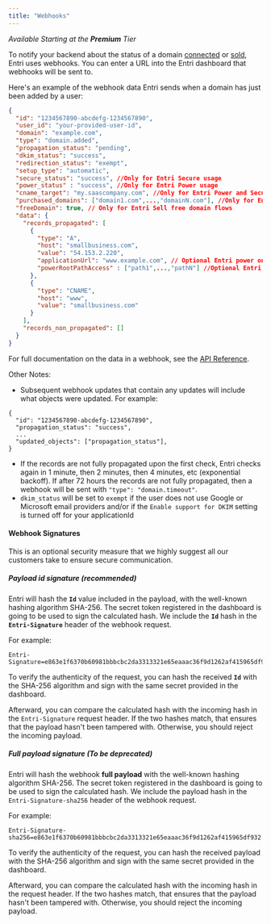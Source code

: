 ```yaml
---
title: "Webhooks"
---
```


_Available Starting at the **Premium** Tier_

To notify your backend about the status of a domain [connected](/docs/install) or [sold](/docs/domain-purchasing), Entri uses webhooks. You can enter a URL into the Entri dashboard that webhooks will be sent to.

Here's an example of the webhook data Entri sends when a domain has just been added by a user:

```JSON JSON
{
  "id": "1234567890-abcdefg-1234567890",
  "user_id": "your-provided-user-id",
  "domain": "example.com",
  "type": "domain.added",
  "propagation_status": "pending",
  "dkim_status": "success",
  "redirection_status": "exempt",
  "setup_type": "automatic",
  "secure_status": "success", //Only for Entri Secure usage
  "power_status" : "success", //Only for Entri Power usage
  "cname_target": "my.saascompany.com", //Only for Entri Power and Secure usage
  "purchased_domains": ["domain1.com",...,"domainN.com"], //Only for Entri Sell usage
  "freeDomain": true, // Only for Entri Sell free domain flows
  "data": {
    "records_propagated": [
      {
        "type": "A",
        "host": "smallbusiness.com",
        "value": "54.153.2.220",
        "applicationUrl": "www.example.com", // Optional Entri power only
        "powerRootPathAccess" : ["path1",...,"pathN"] //Optional Entri power only
      },
      {
        "type": "CNAME",
        "host": "www",
        "value": "smallbusiness.com"
      }
    ],
    "records_non_propagated": []
  }
}
```

For full documentation on the data in a webhook, see the [API Reference](/docs/api-reference).

Other Notes:

* Subsequent webhook updates that contain any updates will include what objects were updated. For example:

```Text Text
{
  "id": "1234567890-abcdefg-1234567890",
  "propagation_status": "success",
  ...
  "updated_objects": ["propagation_status"],
}
```

* If the records are not fully propagated upon the first check, Entri checks again in 1 minute, then 2 minutes, then 4 minutes, etc (exponential backoff). If after 72 hours the records are not fully propagated, then a webhook will be sent with `"type": "domain.timeout"`.
* `dkim_status` will be set to `exempt` if the user does not use Google or Microsoft email providers and/or if the `Enable support for DKIM` setting is turned off for your applicationId

#### Webhook Signatures

This is an optional security measure that we highly suggest all our customers take to ensure secure communication.

##### Payload id signature (recommended)

Entri will hash the **`Id`**  value included in the payload, with the well-known hashing algorithm SHA-256\. The secret token registered in the dashboard is going to be used to sign the calculated hash. We include the **`Id`** hash in the **`Entri-Signature`** header of the webhook request.

For example: 

```
Entri-Signature=e863e1f6370b60981bbbcbc2da3313321e65eaaac36f9d1262af415965df932
```

To verify the authenticity of the request, you can hash the received **`Id`** with the SHA-256 algorithm and sign with the same secret provided in the dashboard.

Afterward, you can compare the calculated hash with the incoming hash in the `Entri-Signature` request header. If the two hashes match, that ensures that the payload hasn't been tampered with. Otherwise, you should reject the incoming payload.

##### Full payload signature (To be deprecated)

Entri will hash the webhook **full payload** with the well-known hashing algorithm SHA-256\. The secret token registered in the dashboard is going to be used to sign the calculated hash. We include the payload hash in the `Entri-Signature-sha256` header of the webhook request.

For example:  
```
Entri-Signature-sha256=e863e1f6370b60981bbbcbc2da3313321e65eaaac36f9d1262af415965df932
```

To verify the authenticity of the request, you can hash the received payload with the SHA-256 algorithm and sign with the same secret provided in the dashboard. 

Afterward, you can compare the calculated hash with the incoming hash in the request header. If the two hashes match, that ensures that the payload hasn't been tampered with. Otherwise, you should reject the incoming payload.